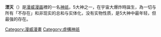 {{Infobox comics character| <!--Wikipedia:WikiProject Comics-->
image=
|caption=
|character_name=湮滅
|real_name=
|publisher=[[漫威漫畫|漫威漫畫]]
|debut=《[[冰人_(漫威漫畫)|冰人]]》volume 1 #3 (1985年3月) 
|creators={{le|J·M·德馬泰|J. M. DeMatteis}}<br>{{le|阿倫·柯佩貝格|Alan Kupperberg}}  
|alliances=
|aliases=
|powers=
}}
'''湮灭'''（{{lang-en|'''Oblivion'''}}）是[[漫威漫画|漫威漫画]]裡的一名[[神祇|神祇]]，5大神之一，在宇宙大爆炸時誕生，為一切与所有「不存在」和非现实的总和与实体化，没有实物性质，是5大神中最年轻，但最强的存在。

{{漫威宇宙实体}}

[[Category:漫威漫畫|Category:漫威漫畫]]
[[Category:虛構神祇|Category:虛構神祇]]